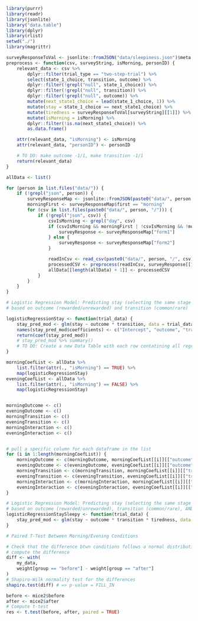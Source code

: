 ```r
library(purrr)
library(readr)
library(jsonlite)
library("data.table")
library(dplyr)
library(rlist)
setwd("./")
library(magrittr)
```

```r

surveyResponseToVal <- jsonlite::fromJSON("data/sleepiness.json")$meta
preprocess <- function(csv, surveyString, isMorning, personID) {
    relevant_data <- csv %>%
        dplyr::filter(trial_type == "two-step-trial") %>%
        select(state_1_choice, transition, outcome) %>%
        dplyr::filter(!grepl("null", state_1_choice)) %>%
        dplyr::filter(!grepl("null", transition)) %>%
        dplyr::filter(!grepl("null", outcome)) %>%
        mutate(next_state1_choice = lead(state_1_choice, 1)) %>%
        mutate(stay = state_1_choice == next_state1_choice) %>%
        mutate(tiredness = surveyResponseToVal[surveyString][[1]]) %>%
        mutate(isMorning = isMorning) %>%
        dplyr::filter(!is.na(next_state1_choice)) %>%
        as.data.frame()

    attr(relevant_data, "isMorning") <- isMorning
    attr(relevant_data, "personID") <- personID

    # TO DO: make outcome -1/1, make transition -1/1
    return(relevant_data)
}
```


```r

allData <- list()

for (person in list.files("data/")) {
    if (!grepl("json", person)) {
        surveyResponseMap <- jsonlite::fromJSON(paste0("data/", person, "/meta.json"))$meta
        morningFirst <- surveyResponseMap$first == "morning"
        for (csv in list.files(paste0("data/", person, "/"))) {
            if (!grepl("json", csv)) {
                csvIsMorning <- grepl("day", csv)
                if (csvIsMorning && morningFirst | !csvIsMorning && !morningFirst) {
                    surveyResponse <- surveyResponseMap["form1"]
                } else {
                    surveyResponse <- surveyResponseMap["form2"]
                }

                readInCsv <- read_csv(paste0("data/", person, "/", csv))
                processedCSV <- preprocess(readInCsv, surveyResponse[[1]], csvIsMorning, person)
                allData[[length(allData) + 1]] <- processedCSV
            }
        }
    }
}
```

    
    
```r
# Logistic Regression Model: Predicting stay (selecting the same stage 1 choice as the previous round)
# based on outcome (rewarded/unrewarded) and transition (common/rare)

logisticRegressionStay <- function(trial_data) {
    stay_pred_mod <- glm(stay ~ outcome * transition, data = trial_data, family = binomial)
    names(stay_pred_mod$coefficients) <- c("Intercept", "outcome", "transition", "outcome:transition")
    return(coef(stay_pred_mod))
    # stay_pred_mod %>% summary()
    # TO DO: Create a new Data Table with each row contatining all regression coefficients as well as morning vs. evening
}

morningCoefList <- allData %>%
    list.filter(attr(., "isMorning") == TRUE) %>%
    map(logisticRegressionStay)
eveningCoefList <- allData %>%
    list.filter(attr(., "isMorning") == FALSE) %>%
    map(logisticRegressionStay)


morningOutcome <- c()
eveningOutcome <- c()
morningTransition <- c()
eveningTransition <- c()
morningInteraction <- c()
eveningInteraction <- c()


# pull a specific column for each dataframe in the list
for (i in 1:length(morningCoefList)) {
    morningOutcome <- c(morningOutcome, morningCoefList[[i]][["outcome"]])
    eveningOutcome <- c(eveningOutcome, eveningCoefList[[i]][["outcome"]])
    morningTransition <- c(morningTransition, morningCoefList[[i]][["transition"]])
    eveningTransition <- c(eveningTransition, eveningCoefList[[i]][["transition"]])
    morningInteraction <- c(morningInteraction, morningCoefList[[i]][["outcome:transition"]])
    eveningInteraction <- c(eveningInteraction, eveningCoefList[[i]][["outcome:transition"]])
}
```
    

```r
# Logistic Regression Model: Predicting stay (selecting the same stage 1 choice as the previous round)
# based on outcome (rewarded/unrewarded), transition (common/rare), AND sleepiness score
logisticRegressionStaySleepy <- function(trial_data) {
    stay_pred_mod <- glm(stay ~ outcome * transition * tiredness, data = trial_data, family = binomial)
}
```

```r
# Paired T-Test Between Morning/Evening Conditions

# Check that the difference btwn conditions follows a normal distribution
# compute the difference
diff <- with(
    my_data,
    weight[group == "before"] - weight[group == "after"]
)
# Shapiro-Wilk normality test for the differences
shapiro.test(diff) # => p-value = FILL_IN

before <- mice2$before
after <- mice2$after
# Compute t-test
res <- t.test(before, after, paired = TRUE)
```